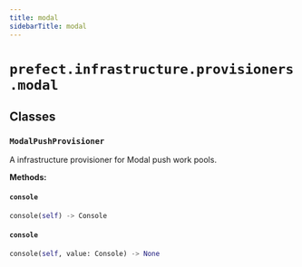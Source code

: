 ```yaml
---
title: modal
sidebarTitle: modal
---
```


# `prefect.infrastructure.provisioners.modal`

## Classes

### `ModalPushProvisioner` <sup><a href="https://github.com/PrefectHQ/prefect/blob/main/src/prefect/infrastructure/provisioners/modal.py#L26" target="_blank"><Icon icon="github" size="14" /></a></sup>


A infrastructure provisioner for Modal push work pools.


**Methods:**

#### `console` <sup><a href="https://github.com/PrefectHQ/prefect/blob/main/src/prefect/infrastructure/provisioners/modal.py#L35" target="_blank"><Icon icon="github" size="14" /></a></sup>

```python
console(self) -> Console
```

#### `console` <sup><a href="https://github.com/PrefectHQ/prefect/blob/main/src/prefect/infrastructure/provisioners/modal.py#L39" target="_blank"><Icon icon="github" size="14" /></a></sup>

```python
console(self, value: Console) -> None
```
